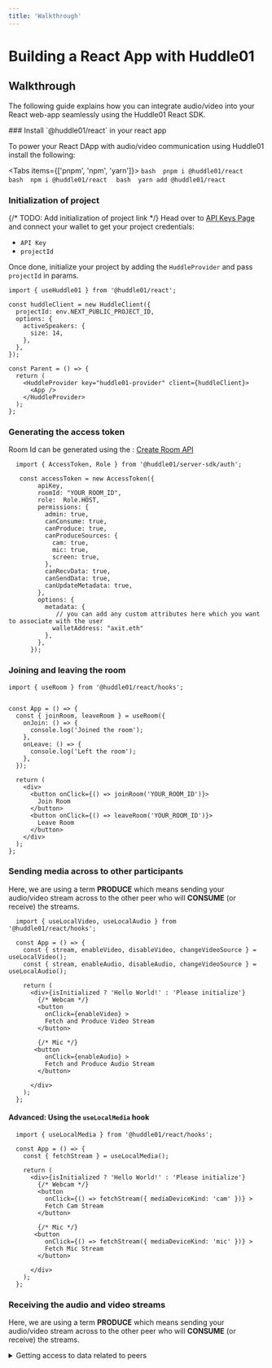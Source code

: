 ```yaml
---
title: 'Walkthrough'
---
```



# Building a React App with Huddle01

## Walkthrough

The following guide explains how you can integrate audio/video into your React web-app seamlessly using the Huddle01 React SDK.

<Steps>
### Install `@huddle01/react` in your react app

To power your React DApp with audio/video communication using Huddle01 install the following:

<Tabs items={['pnpm', 'npm', 'yarn']}>
  <Tab>
    ```bash 
      pnpm i @huddle01/react 
    ```
  </Tab>
  <Tab>
    ```bash 
    npm i @huddle01/react 
    ```
  </Tab>
  <Tab>
    ```bash 
    yarn add @huddle01/react 
    ```
  </Tab>
</Tabs>

### Initialization of project

{/* TODO: Add initialization of project link */}
Head over to [API Keys Page](/api-keys) and connect your wallet to get your project credentials: 

- `API Key`
- `projectId`

Once done, initialize your project by adding the `HuddleProvider` and pass `projectId`  in params. 

```tsx filename="app.tsx"
import { useHuddle01 } from '@huddle01/react';

const huddleClient = new HuddleClient({
  projectId: env.NEXT_PUBLIC_PROJECT_ID,
  options: {
    activeSpeakers: {
      size: 14,
    },
  },
});

const Parent = () => {
  return (
    <HuddleProvider key="huddle01-provider" client={huddleClient}>
      <App />
    </HuddleProvider>
  );
};
```

### Generating the access token
Room Id can be generated using the : [Create Room API](/apis/create-room/create-room)

```tsx filename="api.ts" highlight={2,7,16-21}
  import { AccessToken, Role } from '@huddle01/server-sdk/auth';

   const accessToken = new AccessToken({
        apiKey,
        roomId: "YOUR_ROOM_ID",
        role:  Role.HOST,
        permissions: {
          admin: true,
          canConsume: true,
          canProduce: true,
          canProduceSources: {
            cam: true,
            mic: true,
            screen: true,
          },
          canRecvData: true,
          canSendData: true,
          canUpdateMetadata: true,
        },
        options: {
          metadata: { 
             // you can add any custom attributes here which you want to associate with the user
            walletAddress: "axit.eth"
          },
        },
      });

```
### Joining and leaving the room


  ```tsx filename="app.tsx" highlight={2,8-9,26-34}
  import { useRoom } from '@huddle01/react/hooks';


  const App = () => {
    const { joinRoom, leaveRoom } = useRoom({
      onJoin: () => {
        console.log('Joined the room');
      },
      onLeave: () => {
        console.log('Left the room');
      },
    });
  
    return (
      <div>
        <button onClick={() => joinRoom('YOUR_ROOM_ID')}>
          Join Room
        </button>      
        <button onClick={() => leaveRoom('YOUR_ROOM_ID')}>
          Leave Room
        </button> 
      </div>
    );
  };

```

### Sending media across to other participants
Here, we are using a term **PRODUCE** which means sending your audio/video stream across to the other peer who will **CONSUME** (or receive) the streams.

```tsx filename="app.tsx" highlight={9,14,51-65}
  import { useLocalVideo, useLocalAudio } from '@huddle01/react/hooks';

  const App = () => {
    const { stream, enableVideo, disableVideo, changeVideoSource } = useLocalVideo();
    const { stream, enableAudio, disableAudio, changeVideoSource } = useLocalAudio();

    return (
      <div>{isInitialized ? 'Hello World!' : 'Please initialize'}
        {/* Webcam */} 
        <button 
          onClick={enableVideo} >
          Fetch and Produce Video Stream
        </button>

        {/* Mic */} 
       <button 
          onClick={enableAudio} >
          Fetch and Produce Audio Stream
        </button>

      </div>
    );
  };

```

#### Advanced: Using the `useLocalMedia` hook
```tsx filename="app.tsx" highlight={9,14,51-65}
  import { useLocalMedia } from '@huddle01/react/hooks';

  const App = () => {
    const { fetchStream } = useLocalMedia();

    return (
      <div>{isInitialized ? 'Hello World!' : 'Please initialize'}
        {/* Webcam */} 
        <button 
          onClick={() => fetchStream({ mediaDeviceKind: 'cam' })} >
          Fetch Cam Stream
        </button>

        {/* Mic */} 
       <button 
          onClick={() => fetchStream({ mediaDeviceKind: 'mic' })} >
          Fetch Mic Stream
        </button>

      </div>
    );
  };

```
### Receiving the audio and video streams
Here, we are using a term **PRODUCE** which means sending your audio/video stream across to the other peer who will **CONSUME** (or receive) the streams.

<details>
  <summary>
    Getting access to data related to peers
  </summary>
  JSX:
  ```tsx
  import { usePeerIds } from '@huddle01/react/hooks';

  const RemotePeer = ({ peerId }) => {
    
    const { stream } = useRemoteVideo({ peerId });
 
    return (
      <div>
        <Video stream={stream} />
      </div>
    ) 
  }
  

  export default function() {
    const { peerIds } = usePeerIds({ roles: [Role.HOST, Role.CO_HOST] }); // Get Hosts And Cohost's peerIds

    return 
      <div>
        {peerIds.map(peerId => {
          return <RemotePeer peerId={peerId}  />
        })}
      </div>
  }

  ```
 
</details>

<details>
  <summary>
    Using the audio and video tags
  </summary>

    Importing the Audio and Video tags:

    ```tsx
    // importing
    import { Video, Audio } from '@huddle01/react/components'
    ```

    There are three ways to use the audio and video tags
    #### 1. Using `peerId` :

    ```tsx  
      <Video peerId="PEER_ID" />
      <Audio peerId="PEER_ID" />
    ```
    #### 2. Using `track` or `stream` : 

    <Callout type="info">
      The **`stream`** value for **mic** and **cam** are available on the **`useAudio`** and **`useVideo`** hooks respectively.
    </Callout>
    <Callout type="info">
      The **`tracks`** for peers can be found from the **`usePeers`** hook.
    </Callout>


    <Callout emoji="🚨">
      To be used only when you want to make changes to streams from your side otherwise use `peerId` method!
    </Callout>


    ```tsx
      <Video peerId="PEER_ID" track={camTrack}  />
      <Audio peerId="PEER_ID" track={micTrack} />
    ```

    ```tsx
      <Video peerId="PEER_ID" stream={camStream}  />
      <Audio peerId="PEER_ID" stream={micStream} />
    ```
</details>




The video and audio streams for the peers can be accessed using the **`usePeers`** hook. The **`usePeers`** hook returns an array of objects with the following structure:

```json
[
  {
    peerId: "sdksjdsjd",
    mic: MediaStreamTrack,
    cam: MediaStreamTrack
  }
]

```

The **`peerId`** is the unique identifier for the peer. The **`mic`** and **`cam`** are the **`MediaStreamTrack`** objects for the audio and video streams respectively.

The **`usePeers`** hook can be used to access the audio and video streams for the peers and can be used in the following way to render the audio and video streams:

```tsx filename="app.tsx" highlight={18,28-36}
  import { useHuddle01 } from '@huddle01/react';
  import { useLobby, useAudio, useVideo, useRoom, usePeers } from '@huddle01/react/hooks';

  const App = () => {
    const { initialize, isInitialized } = useHuddle01();
    const { joinLobby } = useLobby();
    const { 
      fetchAudioStream, stopAudioStream, error: micError, 
      produceAudio, stopProducingAudio 
    } = useAudio();

    const { 
      fetchVideoStream, stopVideoStream, error: camError, 
      produceVideo, stopProducingVideo 
    } = useVideo(); 
    const { joinRoom, leaveRoom } = useRoom();

    const { peerIds } = usePeers();

    useEffect(() => {
      // its preferable to use env vars to store projectId
      initialize('YOUR_PROJECT_ID');
    }, []);
  
    return (
      <div>{isInitialized ? 'Hello World!' : 'Please initialize'}

        <div className="grid grid-cols-4">
          {peerIds.map(peerId => (
              <Video key={peer.peerId} peerId={peer.peerId} debug />
          ))}

          {peerIds.map(peerId => (
              <Audio key={peer.peerId} peerId={peer.peerId} debug />
          ))}
        </div>

        <button 
          disabled={joinLobby.isCallable} 
          onClick={() => joinLobby('YOUR_ROOM_ID');
        }>
          Join Lobby
        </button>

        {/* Mic */} 
        <button disabled={!fetchAudioStream.isCallable} onClick={fetchAudioStream}>
          FETCH_AUDIO_STREAM
        </button>

        {/* Webcam */} 
        <button disabled={!fetchVideoStream.isCallable} onClick={fetchVideoStream}>
          FETCH_VIDEO_STREAM
        </button>

        <button disabled={!joinRoom.isCallable} onClick={joinRoom}>
          JOIN_ROOM 
        </button>

        <button disabled={!leaveRoom.isCallable} onClick={leaveRoom}>
          LEAVE_ROOM 
        </button>

        <button disabled={!produceVideo.isCallable} onClick={() => produceVideo(camStream)}>
          Produce Cam  
        </button>

        <button disabled={!produceAudio.isCallable} onClick={() => produceAudio(micStream)}>
          Produce Mic  
        </button>

        <button disabled={!stopProducingVideo.isCallable} onClick={stopProducingVideo}>
          Stop Producing Cam  
        </button>

        <button disabled={!stopProducingAudio.isCallable} onClick={stopProducingAudio}>
          Stop Producing Mic  
        </button>

      </div>
    );
  };

```

### You're all set! Happy Hacking! 🎉

For more information, please refer to the [SDK Reference](/React).

</Steps>
